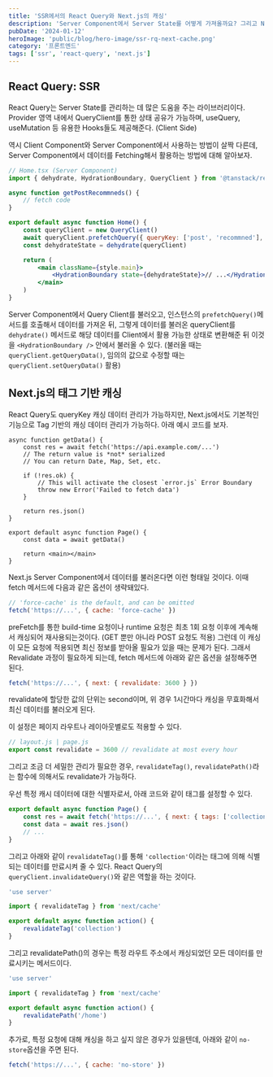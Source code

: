 ```yaml
---
title: 'SSR에서의 React Query와 Next.js의 캐싱'
description: 'Server Component에서 Server State를 어떻게 가져올까요? 그리고 Next.js에서 어떻게 캐싱을 쓸 수 있을까요?'
pubDate: '2024-01-12'
heroImage: 'public/blog/hero-image/ssr-rq-next-cache.png'
category: '프론트엔드'
tags: ['ssr', 'react-query', 'next.js']
---
```


## React Query: SSR

React Query는 Server State를 관리하는 데 많은 도움을 주는 라이브러리이다. Provider 영역 내에서 QueryClient를 통한 상태 공유가 가능하며, useQuery, useMutation 등 유용한 Hooks들도 제공해준다. (Client Side)

역시 Client Component와 Server Component에서 사용하는 방법이 살짝 다른데, Server Component에서 데이터를 Fetching해서 활용하는 방법에 대해 알아보자.

```jsx
// Home.tsx (Server Component)
import { dehydrate, HydrationBoundary, QueryClient } from '@tanstack/react-query'

async function getPostRecommneds() {
	// fetch code
}

export default async function Home() {
	const queryClient = new QueryClient()
	await queryClient.prefetchQuery({ queryKey: ['post', 'recommned'], queryFn: getPostRecommends })
	const dehydrateState = dehydrate(queryClient)

	return (
		<main className={style.main}>
			<HydrationBoundary state={dehydrateState}>// ...</HydrationBoundary>
		</main>
	)
}
```

Server Component에서 Query Client를 불러오고, 인스턴스의 `prefetchQuery()`메서드를 호출해서 데이터를 가져온 뒤, 그렇게 데이터를 불러온 queryClient를 `dehydrate()` 메서드로 해당 데이터를 Client에서 활용 가능한 상태로 변환해준 뒤 이것을 `<HydrationBoundary />` 안에서 불러올 수 있다. (불러올 때는 `queryClient.getQueryData()`, 임의의 값으로 수정할 때는 `queryClient.setQueryData()` 활용)

## Next.js의 태그 기반 캐싱

React Query도 queryKey 캐싱 데이터 관리가 가능하지만, Next.js에서도 기본적인 기능으로 Tag 기반의 캐싱 데이터 관리가 가능하다. 아래 예시 코드를 보자.

```tsx
async function getData() {
	const res = await fetch('https://api.example.com/...')
	// The return value is *not* serialized
	// You can return Date, Map, Set, etc.

	if (!res.ok) {
		// This will activate the closest `error.js` Error Boundary
		throw new Error('Failed to fetch data')
	}

	return res.json()
}

export default async function Page() {
	const data = await getData()

	return <main></main>
}
```

Next.js Server Component에서 데이터를 불러온다면 이런 형태일 것이다.
이때 fetch 메서드에 다음과 같은 옵션이 생략돼있다.

```js
// 'force-cache' is the default, and can be omitted
fetch('https://...', { cache: 'force-cache' })
```

preFetch를 통한 build-time 요청이나 runtime 요청은 최초 1회 요청 이후에 계속해서 캐싱되어 재사용되는것이다. (GET 뿐만 아니라 POST 요청도 적용)
그런데 이 캐싱이 모든 요청에 적용되면 최신 정보를 받아올 필요가 있을 때는 문제가 된다.
그래서 Revalidate 과정이 필요하게 되는데, fetch 메서드에 아래와 같은 옵션을 설정해주면 된다.

```js
fetch('https://...', { next: { revalidate: 3600 } })
```

revalidate에 할당한 값의 단위는 second이며, 위 경우 1시간마다 캐싱을 무효화해서 최신 데이터를 불러오게 된다.

이 설정은 페이지 라우트나 레이아웃별로도 적용할 수 있다.

```js
// layout.js | page.js
export const revalidate = 3600 // revalidate at most every hour
```

그리고 조금 더 세밀한 관리가 필요한 경우, `revalidateTag()`, `revalidatePath()`라는 함수에 의해서도 revalidate가 가능하다.

우선 특정 캐시 데이터에 대한 식별자로서, 아래 코드와 같이 태그를 설정할 수 있다.

```js
export default async function Page() {
	const res = await fetch('https://...', { next: { tags: ['collection'] } })
	const data = await res.json()
	// ...
}
```

그리고 아래와 같이 `revalidateTag()`를 통해 `'collection'`이라는 태그에 의해 식별되는 데이터를 만료시켜 줄 수 있다. React Query의 `queryClient.invalidateQuery()`와 같은 역할을 하는 것이다.

```js
'use server'

import { revalidateTag } from 'next/cache'

export default async function action() {
	revalidateTag('collection')
}
```

그리고 revalidatePath()의 경우는 특정 라우트 주소에서 캐싱되었던 모든 데이터를 만료시키는 메서드이다.

```js
'use server'

import { revalidateTag } from 'next/cache'

export default async function action() {
	revalidatePath('/home')
}
```

추가로, 특정 요청에 대해 캐싱을 하고 싶지 않은 경우가 있을텐데, 아래와 같이 `no-store`옵션을 주면 된다.

```js
fetch('https://...', { cache: 'no-store' })
```
